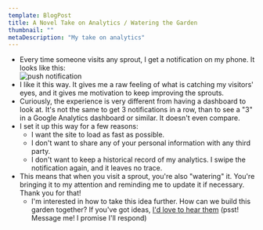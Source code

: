 ```yaml
---
template: BlogPost
title: A Novel Take on Analytics / Watering the Garden
thumbnail: ""
metaDescription: "My take on analytics"
---
```



- Every time someone visits any sprout, I get a notification on my phone. It
  looks like this: <div>![push notification](/images/push_notif.png)</div>
- I like it this way. It gives me a raw feeling of what is catching my visitors'
  eyes, and it gives me motivation to keep improving the sprouts.
- Curiously, the experience is very different from having a dashboard to look
  at. It's not the same to get 3 notifications in a row, than to see a "3" in a
Google Analytics dashboard or similar. It doesn't even compare.
- I set it up this way for a few reasons:
  - I want the site to load as fast as possible.
  - I don't want to share any of your personal information with any third party.
  - I don't want to keep a historical record of my analytics. I swipe the
    notification again, and it leaves no trace.
- This means that <Highlight>when you visit a sprout, you're also "watering" it</Highlight>. You're bringing it
  to my attention and reminding me to update it if necessary. Thank you for
that!
  - I'm interested in how to take this idea further. How can we
    build this garden together? If you've got ideas, [I'd love to hear
them](https://twitter.com/maxholzheu) (psst! Message me! I promise I'll respond)
